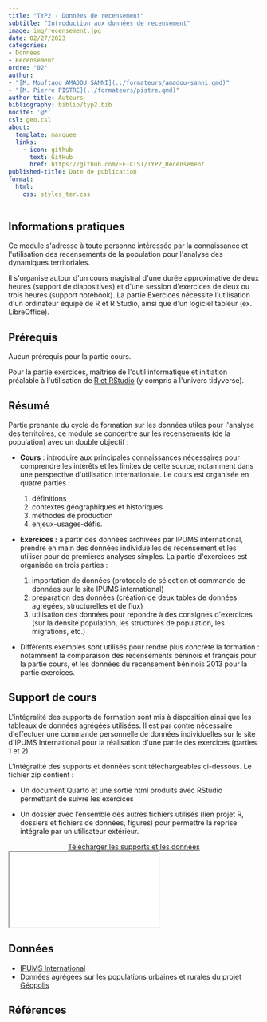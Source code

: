 ```yaml
---
title: "TYP2 - Données de recensement"
subtitle: "Introduction aux données de recensement"
image: img/recensement.jpg
date: 02/27/2023
categories: 
- Données
- Recensement
ordre: "02" 
author: 
- "[M. Mouftaou AMADOU SANNI](../formateurs/amadou-sanni.qmd)"
- "[M. Pierre PISTRE](../formateurs/pistre.qmd)"
author-title: Auteurs
bibliography: biblio/typ2.bib
nocite: '@*'
csl: geo.csl
about:
  template: marquee
  links:
    - icon: github
      text: GitHub
      href: https://github.com/EE-CIST/TYP2_Recensement
published-title: Date de publication 
format:
  html: 
    css: styles_ter.css
---
```


## <i class="bi bi-info-circle"></i> Informations pratiques

Ce module s\'adresse à toute personne intéressée par la connaissance et l\'utilisation des recensements de la population pour l\'analyse des dynamiques territoriales.

Il s\'organise autour d\'un cours magistral d\'une durée approximative de deux heures (support de diapositives) et d\'une session d\'exercices de deux ou trois heures (support notebook). La partie Exercices nécessite l\'utilisation d\'un ordinateur équipé de R et R Studio, ainsi que d\'un logiciel tableur (ex. LibreOffice).

## <i class="bi bi-ui-checks-grid"></i> Prérequis

Aucun prérequis pour la partie cours.

Pour la partie exercices, maîtrise de l\'outil informatique et initiation préalable à l\'utilisation de [R et RStudio](out1_r.qmd) (y compris à l\'univers tidyverse).

## <i class="bi bi-bookmark"></i> Résumé

Partie prenante du cycle de formation sur les données utiles pour l\'analyse des territoires, ce module se concentre sur les recensements (de la population) avec un double objectif : 	

-   **Cours** : introduire aux principales connaissances nécessaires pour comprendre les intérêts et les limites de cette source, notamment dans une perspective d\'utilisation internationale. Le cours est organisée en quatre parties :

    1.  définitions
    2.  contextes géographiques et historiques
    3.  méthodes de production
    4.  enjeux-usages-défis.

-   **Exercices :** à partir des données archivées par IPUMS international, prendre en main des données individuelles de recensement et les utiliser pour de premières analyses simples. La partie d\'exercices est organisée en trois parties :

    1.  importation de données (protocole de sélection et commande de données sur le site IPUMS international)
    2.  préparation des données (création de deux tables de données agrégées, 	structurelles et de flux)
    3.  utilisation des données pour répondre à des consignes d\'exercices (sur la densité population, les structures de population, les migrations, etc.) 	

-   Différents exemples sont utilisés pour rendre plus concrète 	la formation : notamment la comparaison des recensements béninois et français pour la partie cours, et les données du recensement béninois 2013 pour la partie exercices.

## <i class="bi bi-person-video3"></i> Support de cours

L\'intégralité des supports de formation sont mis à disposition ainsi que les tableaux de données agrégées utilisées. Il est par contre nécessaire d\'effectuer une commande personnelle de données individuelles sur le site d\'IPUMS International pour la réalisation d\'une partie des exercices (parties 1 et 2).

L'intégralité des supports et données sont téléchargeables ci-dessous. Le fichier zip contient :

-   Un document Quarto et une sortie html produits avec RStudio permettant de suivre les exercices

-   Un dossier avec l'ensemble des autres fichiers utilisés (lien projet R, dossiers et fichiers de données, figures) pour permettre la reprise intégrale par un utilisateur extérieur.

<center><a href="https://bit.ly/3WVpXRT" class="btn btn-info" role="button" aria-disabled="true" target="_blank" rel="noopener noreferrer"><i class="bi bi-cloud-arrow-down"></i> Télécharger les supports et les données </a></center>

<iframe class="slide" src="../modules/support/typ3_ig.pdf">

</iframe>

## <i class="bi bi-clipboard-data"></i> Données

-   [IPUMS International](https://international.ipums.org/international/)
-   Données agrégées sur les populations urbaines et rurales du projet [Géopolis](http://e-geopolis.org/)

## <i class="bi bi-file-earmark-text"></i> Références

::: {#refs}
:::
